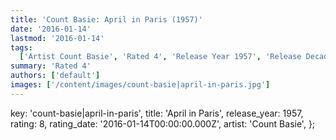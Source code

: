 ```yaml
---
title: 'Count Basie: April in Paris (1957)'
date: '2016-01-14'
lastmod: '2016-01-14'
tags:
  ['Artist Count Basie', 'Rated 4', 'Release Year 1957', 'Release Decade 1950']
summary: 'Rated 4'
authors: ['default']
images: ['/content/images/count-basie|april-in-paris.jpg']
---
```


  key: 'count-basie|april-in-paris',
  title: 'April in Paris',
  release_year: 1957,
  rating: 8,
  rating_date: '2016-01-14T00:00:00.000Z',
  artist: 'Count Basie',
};

<MusicRating data={data} />
